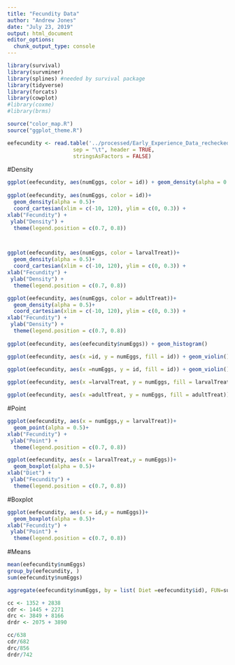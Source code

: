 ```yaml
---
title: "Fecundity Data"
author: "Andrew Jones"
date: "July 23, 2019"
output: html_document
editor_options: 
  chunk_output_type: console
---
```


```r
library(survival)
library(survminer)
library(splines) #needed by survival package
library(tidyverse) 
library(forcats)
library(cowplot)
#library(coxme)
#library(brms)

source("color_map.R")
source("ggplot_theme.R")
```

```r
eefecundity <- read.table('../processed/Early_Experience_Data_rechecked.txt',
                     sep = "\t", header = TRUE,
                     stringsAsFactors = FALSE)


```

#Density
```r
ggplot(eefecundity, aes(numEggs, color = id)) + geom_density(alpha = 0.5) + coord_cartesian(xlim = c(-10, 120), ylim = c(0, 0.3))+ scale_x_continuous(expand = c(0, 0), limits = c(-10, 120)) + expand_limits(x=125) + scale_y_continuous(expand = c(0, 0)) + xlab("Fecundity") + ylab("Density") + theme(legend.position = c(0.7, 0.8))
                                                                                            
ggplot(eefecundity, aes(numEggs, color = id))+
  geom_density(alpha = 0.5)+
  coord_cartesian(xlim = c(-10, 120), ylim = c(0, 0.3)) +
xlab("Fecundity") + 
 ylab("Density") +
  theme(legend.position = c(0.7, 0.8))



ggplot(eefecundity, aes(numEggs, color = larvalTreat))+
  geom_density(alpha = 0.5)+
  coord_cartesian(xlim = c(-10, 120), ylim = c(0, 0.3)) +
xlab("Fecundity") + 
 ylab("Density") +
  theme(legend.position = c(0.7, 0.8))

ggplot(eefecundity, aes(numEggs, color = adultTreat))+
  geom_density(alpha = 0.5)+
  coord_cartesian(xlim = c(-10, 120), ylim = c(0, 0.3)) +
xlab("Fecundity") + 
 ylab("Density") +
  theme(legend.position = c(0.7, 0.8))
 
ggplot(eefecundity, aes(eefecundity$numEggs)) + geom_histogram()

ggplot(eefecundity, aes(x =id, y = numEggs, fill = id)) + geom_violin()

ggplot(eefecundity, aes(x =numEggs, y = id, fill = id)) + geom_violin()
                      
ggplot(eefecundity, aes(x =larvalTreat, y = numEggs, fill = larvalTreat)) + geom_violin()

ggplot(eefecundity, aes(x =adultTreat, y = numEggs, fill = adultTreat)) + geom_violin()
```
#Point
```r
ggplot(eefecundity, aes(x = numEggs,y = larvalTreat))+
  geom_point(alpha = 0.5)+
xlab("Fecundity") + 
 ylab("Point") +
  theme(legend.position = c(0.7, 0.8))

ggplot(eefecundity, aes(x = larvalTreat,y = numEggs))+
  geom_boxplot(alpha = 0.5)+
xlab("Diet") + 
 ylab("Fecundity") +
  theme(legend.position = c(0.7, 0.8))

```

#Boxplot
```r
ggplot(eefecundity, aes(x = id,y = numEggs))+
  geom_boxplot(alpha = 0.5)+
xlab("Fecundity") + 
 ylab("Point") +
  theme(legend.position = c(0.7, 0.8))
```

#Means
```r
mean(eefecundity$numEggs)
group_by(eefecundity, )
sum(eefecundity$numEggs)

aggregate(eefecundity$numEggs, by = list( Diet =eefecundity$id), FUN=sum)

cc <- 1352 + 2838
cdr <- 1445 + 2271
drc <- 3849 + 8166
drdr <- 2075 + 3890

cc/638
cdr/682
drc/856
drdr/742
```

